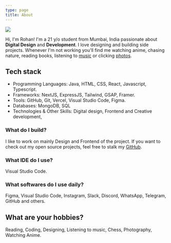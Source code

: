 ```yaml
---
type: page
title: About
---
```


![](/images/sunset-pixel.gif)

Hi, I'm Rohan! I'm a 21 y/o student from Mumbai, India passionate about **Digital Design** and **Development**. I love designing and building side projects. Whenever I'm not working you'll find me watching anime, chasing nature, reading books, listening to [music](https://open.spotify.com/user/2g78prniwnob6e44but33jbyq?si=20c57940da4341ae) or clicking [photos](https://instagram.com/ni5arga). 

## Tech stack
- Programming Languages: Java, HTML, CSS, React, Javascript, Typescript.
- Frameworks: NextJS, ExpressJS, Tailwind, GSAP, Framer.
- Tools: GitHub, Git, Vercel, Visual Studio Code, Figma.
- Databases: MongoDB, SQL
- Technologies & Other Skills: Digital design, Frontend and Creative development,


### What do I build?
I like to work on mainly Design and Frontend of the project. If you want to check out my open source projects, feel free to stalk my [GitHub](https://github.com/rohannrk).

### What IDE do I use?
Visual Studio Code.

### What softwares do I use daily?
Figma, Visual Studio Code, Instagram, Slack, Discord, WhatsApp, Telegram, GitHub and others.

## What are your hobbies?
Reading, Coding, Designing, Listening to music, Chess, Photography, Watching Anime.